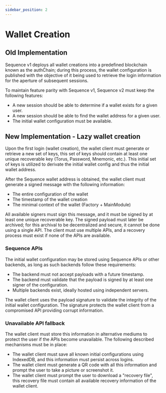 ```yaml
---
sidebar_position: 2
---
```


# Wallet Creation

## Old Implementation

Sequence v1 deploys all wallet creations into a predefined blockchain known as the authChain; during this process, the wallet configuration is published with the objective of it being used to retrieve the login information for the aperture of subsequent sessions.

To maintain feature parity with Sequence v1, Sequence v2 must keep the following features:

- A new session should be able to determine if a wallet exists for a given user.
- A new session should be able to find the wallet address for a given user.
- The initial wallet configuration must be available.

## New Implementation - Lazy wallet creation

Upon the first login (wallet creation), the wallet client must generate or retrieve a new set of keys, this set of keys should contain at least one unique recoverable key (Torus, Password, Mnemonic, etc.). This initial set of keys is utilized to derivate the initial wallet config and thus the initial wallet address.

After the Sequence wallet address is obtained, the wallet client must generate a signed message with the following information:

- The entire configuration of the wallet
- The timestamp of the wallet creation
- The minimal context of the wallet (Factory + MainModule)

All available signers must sign this message, and it must be signed by at least one unique recoverable key. The signed payload must later be archived; for this archival to be decentralized and secure, it cannot be done using a single API. The client must use multiple APIs, and a recovery process must exist if none of the APIs are available.

### Sequence APIs

The initial wallet configuration may be stored using Sequence APIs or other backends, as long as such backends follow these requirements:

- The backend must not accept payloads with a future timestamp.
- The backend must validate that the payload is signed by at least one signer of the configuration.
- Multiple backends exist, ideally hosted using independent servers.

The wallet client uses the payload signature to validate the integrity of the initial wallet configuration. The signature protects the wallet client from a compromised API providing corrupt information.

### Unavailable API fallback

The wallet client must store this information in alternative mediums to protect the user if the APIs become unavailable. The following described mechanisms must be in place:

- The wallet client must save all known initial configurations using IndexedDB, and this information must persist across logins.
- The wallet client must generate a QR code with all this information and prompt the user to take a picture or screenshot it.
- The wallet client must prompt the user to download a "recovery file", this recovery file must contain all available recovery information of the wallet client.
